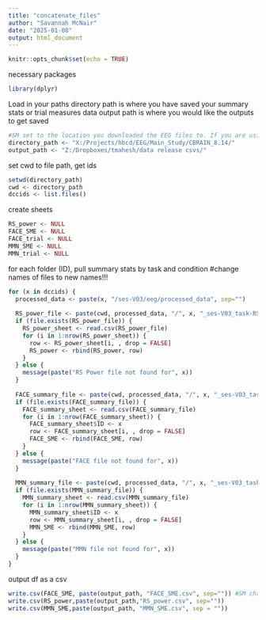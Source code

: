 ---
title: "concatenate_files"
author: "Savannah McNair"
date: "2025-01-08"
output: html_document
---

```{r setup, include=FALSE}
knitr::opts_chunk$set(echo = TRUE)
```

necessary packages
```{r}
library(dplyr)
```

Load in your paths
directory path is where you have saved your summary stats or trial measures data
output path is where you would like the outputs to get saved
```{r}
#SM set to the location you downloaded the EEG files to. If you are using a Windows computer, you will need to change the direction of the slashes from '\' to '/'
directory_path <- "X:/Projects/hbcd/EEG/Main_Study/CBRAIN_8.14/"
output_path <- "Z:/Dropboxes/tmahesh/data release csvs/"
```


set cwd to file path, get ids 
```{r}
setwd(directory_path) 
cwd <- directory_path
dccids <- list.files()
```

create sheets
```{r}
RS_power <- NULL
FACE_SME <- NULL
FACE_trial <- NULL
MMN_SME <- NULL
MMN_trial <- NULL
```

for each folder (ID), pull summary stats by task and condition
#change names of files to new names!!!
```{r}
for (x in dccids) {
  processed_data <- paste(x, "/ses-V03/eeg/processed_data", sep="")
  
  RS_power_file <- paste(cwd, processed_data, "/", x, "_ses-V03_task-RS_Power-summaryStats.csv", sep="")
  if (file.exists(RS_power_file)) {
    RS_power_sheet <- read.csv(RS_power_file)
    for (i in 1:nrow(RS_power_sheet)) {
      row <- RS_power_sheet[i, , drop = FALSE]
      RS_power <- rbind(RS_power, row)
    }
  } else {
    message(paste("RS Power file not found for", x))
  }
  
  FACE_summary_file <- paste(cwd, processed_data, "/", x, "_ses-V03_task-FACE_ERP-summaryStats.csv", sep="")
  if (file.exists(FACE_summary_file)) {
    FACE_summary_sheet <- read.csv(FACE_summary_file)
    for (i in 1:nrow(FACE_summary_sheet)) {
      FACE_summary_sheet$ID <- x
      row <- FACE_summary_sheet[i, , drop = FALSE]
      FACE_SME <- rbind(FACE_SME, row)
    }
  } else {
    message(paste("FACE file not found for", x))
  }
  
  MMN_summary_file <- paste(cwd, processed_data, "/", x, "_ses-V03_task-MMN_ERP-summaryStats.csv", sep="")
  if (file.exists(MMN_summary_file)) {
    MMN_summary_sheet <- read.csv(MMN_summary_file)
    for (i in 1:nrow(MMN_summary_sheet)) {
      MMN_summary_sheet$ID <- x
      row <- MMN_summary_sheet[i, , drop = FALSE]
      MMN_SME <- rbind(MMN_SME, row)
    }
  } else {
    message(paste("MMN file not found for", x))
  }
}

```


output df as a csv
```{r}
write.csv(FACE_SME, paste(output_path, "FACE_SME.csv", sep="")) #SM change these names to where you would like to output the summary sheets, keeping the "{TASK}_SME.csv"
write.csv(RS_power,paste(output_path,"RS_power.csv", sep=""))
write.csv(MMN_SME,paste(output_path, "MMN_SME.csv", sep = ""))
```

